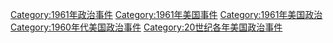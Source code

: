 [[Category:1961年政治事件|Category:1961年政治事件]]
[[Category:1961年美国事件|Category:1961年美国事件]]
[[Category:1961年美国政治|Category:1961年美国政治]]
[[Category:1960年代美国政治事件|Category:1960年代美国政治事件]]
[[Category:20世纪各年美国政治事件|Category:20世纪各年美国政治事件]]